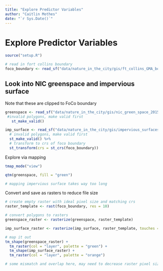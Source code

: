 ```yaml
---
title: "Explore Predictor Variables"
author: "Caitlin Mothes"
date: "`r Sys.Date()`"
---
```


# Explore Predictor Variables

```r
source("setup.R")

# read in fort collins boundary
foco_boundary <- read_sf("data/nature_in_the_city/gis/ft_collins_GMA_boundary.shp")
```

## Look into NIC greenspace and impervious surface

Note that these are clipped to FoCo boundary

```r
greenspace <- read_sf("data/nature_in_the_city/gis/nic_green_space_2015.shp") %>% 
 #invalid polygons, make valid first
   st_make_valid()

imp_surface <- read_sf("data/nature_in_the_city/gis/impervious_surfaces_fort_collins_2015.shp") %>% 
  # invalid polygons, make valid first
  st_make_valid() %>% 
  # transform to crs of foco boundary
  st_transform(crs = st_crs(foco_boundary))
```

Explore via mapping

```r
tmap_mode("view")

qtm(greenspace, fill = "green")

# mapping impervious surface takes way too long
```

Convert and save as rasters to reduce file size

```r
# create empty raster with ideal pixel size and matching crs
raster_template <- rast(foco_boundary, res = 10)

# convert polygons to rasters
greenspace_raster <- rasterize(greenspace, raster_template)

imp_surface_raster <- rasterize(imp_surface, raster_template, touches = TRUE)

# map it out
tm_shape(greenspace_raster) + 
  tm_raster(col = "layer", palette = "green") +
  tm_shape(imp_surface_raster) + 
  tm_raster(col = "layer", palette = "orange")

# some mismatch and overlap here, may need to decrease raster pixel size OR use raw polygons and calculate distance to impervious surface?
```

